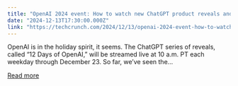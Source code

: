 ```yaml
---
title: "OpenAI 2024 event: How to watch new ChatGPT product reveals and demos"
date: "2024-12-13T17:30:00.000Z"
link: "https://techcrunch.com/2024/12/13/openai-2024-event-how-to-watch-new-chatgpt-product-reveals-and-demos/"
---
```


OpenAI is in the holiday spirit, it seems. The ChatGPT series of reveals, called “12 Days of OpenAI,” will be streamed live at 10 a.m. PT each weekday through December 23. So far, we&#8217;ve seen the...

[Read more](https://techcrunch.com/2024/12/13/openai-2024-event-how-to-watch-new-chatgpt-product-reveals-and-demos/)
